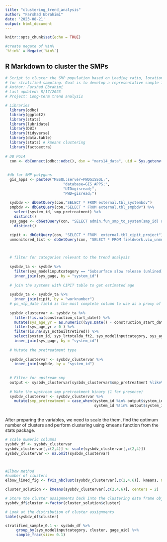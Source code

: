 ```yaml
---
title: "clustering_trend_analysis"
author: "Farshad Ebrahimi"
date: '2023-08-21'
output: html_document
---
```


```r
knitr::opts_chunk$set(echo = TRUE)

#create negate of %in%
`%!in%` = Negate(`%in%`)
```

## R Markdown to cluster the SMPs

```r
# Script to cluster the SMP population based on Loading ratio, location, type, age of system, Connected to surface SMP (Y/N)
# for stratified sampling. Goal is to develop a representative sample for the trend analysis.
# Author: Farshad Ebrahimi
# Last updated: 8/17/2023
# Project: Long-term trend analysis

# Libraries 
  library(odbc)
  library(ggplot2)
  library(stats)
  library(lubridate)
  library(DBI)
  library(tidyverse)
  library(data.table)
  library(stats) # kmeans clustering
  library(factoextra) 
  
# DB PG14
  con <- dbConnect(odbc::odbc(), dsn = "mars14_data", uid = Sys.getenv("shiny_uid"), pwd = Sys.getenv("shiny_pwd"), MaxLongVarcharSize = 8190)
  
  
 #db for SMP polygons
  gis_apps <- paste0("MSSQL:server=PWDGISSQL;",
                          "database=GIS_APPS;",
                          "UID=gisread;",
                          "PWD=gisread;")
  
  sysbdv <- dbGetQuery(con,"SELECT * FROM external.tbl_systembdv")
  smpbdv <- dbGetQuery(con,"SELECT * FROM external.tbl_smpbdv") %>%
    select(system_id, smp_pretreatment) %>%
    distinct()
  sys_gage <- dbGetQuery(con, "SELECT admin.fun_smp_to_system(smp_id) as system_id, gage_uid FROM admin.tbl_smp_gage") %>%
    distinct()

  cipit <- dbGetQuery(con, "SELECT * FROM  external.tbl_cipit_project")
  unmonitored_list <- dbGetQuery(con, "SELECT * FROM fieldwork.viw_unmonitored_postcon_on")
  


  # filter for categories relevant to the trend analysis
  
  sysbdv_ta <- sysbdv %>%
    filter(sys_modelinputcategory == "Subsurface slow release (unlined)" | sys_modelinputcategory == "Subsurface infiltration" | sys_modelinputcategory == "Bioinfiltration") %>%
    inner_join(sys_gage, by = "system_id")
  
  # join the systems with CIPIT table to get estimated age
  
  sysbdv_ta <- sysbdv_ta %>%
    inner_join(cipit, by = "worknumber") 
  # pc_ntp_date field is the most complete column to use as a proxy of system age. To correct it, we subtract 1 from it to reflect the actual system age. 
  
  sysbdv_clustervar <- sysbdv_ta %>% 
    filter(!is.na(construction_start_date)) %>%
    mutate(sys_age_yr = as.numeric((Sys.Date() - construction_start_date)/365) - 1 ) %>%
    filter(sys_age_yr > 0 ) %>%
    filter(is.na(sys_notbuiltretired)) %>%
    select(system_id, sys_lrtotalda_ft2, sys_modelinputcategory, sys_age_yr) %>%
    inner_join(sys_gage, by = "system_id") 
  
  # Mutate the pretreatment type
  
  sysbdv_clustervar <- sysbdv_clustervar %>%
    inner_join(smpbdv, by = "system_id")
    
  
  # Filter for upstream smp
  output <- sysbdv_clustervar[sysbdv_clustervar$smp_pretreatment %like% "Upstream SMP", ]
  
  # Make the upstream smp pretreatment binary (1 for presence)
  sysbdv_clustervar <- sysbdv_clustervar %>%
    mutate(smp_pretreatment = case_when(system_id %in% output$system_id ~ 1,
                                        system_id %!in% output$system_id ~ 0))
      

```

After preparing the variables, we need to scale the them, find the optimum number of clusters and perform clustering using kmeans function from the stats package.

```r
# scale numeric columns
sysbdv_df <- sysbdv_clustervar
sysbdv_clustervar[,c(2,4)] <- scale(sysbdv_clustervar[,c(2,4)])
sysbdv_clustervar <- na.omit(sysbdv_clustervar)



#Elbow method
#number of clusters
elbow_lined_fig <- fviz_nbclust(sysbdv_clustervar[,c(2,4,6)], kmeans, method = "wss")

cluster_solution <- kmeans(sysbdv_clustervar[,c(2,4,6)], centers = 2)

# Store the cluster assignments back into the clustering data frame object
sysbdv_df$cluster <-factor(cluster_solution$cluster) 

# Look at the distribution of cluster assignments
table(sysbdv_df$cluster)


```

```r

stratified_sample_0.1 <- sysbdv_df %>%
     group_by(sys_modelinputcategory, cluster, gage_uid) %>%
     sample_frac(size= 0.1)

```

```r


```
